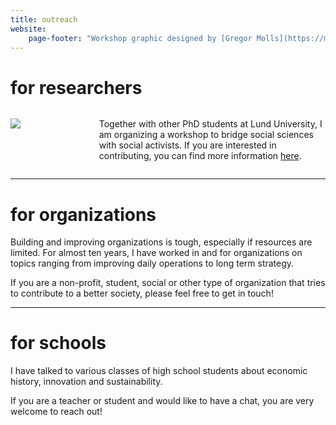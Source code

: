 ```yaml
---
title: outreach
website:
    page-footer: "Workshop graphic designed by [Gregor Molls](https://molls.design)"
---
```


# for researchers

::::{.columns}
:::{.column width="25%"}
![](images/socialchangeworkshop_instagrampost_1080x1080.png){fig-alt="A design reading Social Change Workshop 06/05/23 Lund University Sol Auditorium 09:00-15:00" style="padding-right:10px;"}
::: 

:::{.column width="75%"} 
Together with other PhD students at Lund University, I am organizing a workshop to bridge social sciences with social activists.
If you are interested in contributing, you can find more information [here](pjkreutzer.github.io/social-change-workshop).
:::
::::
****

# for organizations

Building and improving organizations is tough, especially if resources are limited.
For almost ten years, I have worked in and for organizations on topics ranging from improving daily operations to long term strategy.

If you are a non-profit, student, social or other type of organization that tries to contribute to a better society, please feel free to get in touch!

****

# for schools

I have talked to various classes of high school students about economic history, innovation and sustainability.

If you are a teacher or student and would like to have a chat, you are very welcome to reach out!
